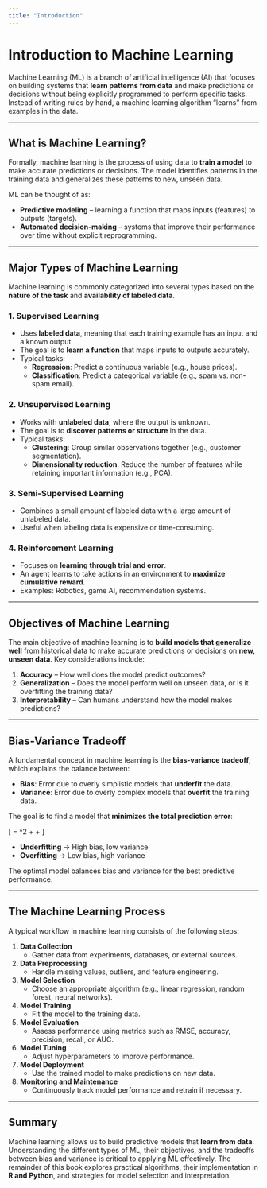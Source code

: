 ```yaml
---
title: "Introduction"
---
```


# Introduction to Machine Learning

Machine Learning (ML) is a branch of artificial intelligence (AI) that focuses on building systems that **learn patterns from data** and make predictions or decisions without being explicitly programmed to perform specific tasks. Instead of writing rules by hand, a machine learning algorithm "learns" from examples in the data.

------------------------------------------------------------------------

## What is Machine Learning?

Formally, machine learning is the process of using data to **train a model** to make accurate predictions or decisions. The model identifies patterns in the training data and generalizes these patterns to new, unseen data.

ML can be thought of as:

-   **Predictive modeling** – learning a function that maps inputs (features) to outputs (targets).
-   **Automated decision-making** – systems that improve their performance over time without explicit reprogramming.

------------------------------------------------------------------------

## Major Types of Machine Learning

Machine learning is commonly categorized into several types based on the **nature of the task** and **availability of labeled data**.

### 1. Supervised Learning

-   Uses **labeled data**, meaning that each training example has an input and a known output.
-   The goal is to **learn a function** that maps inputs to outputs accurately.
-   Typical tasks:
    -   **Regression**: Predict a continuous variable (e.g., house prices).
    -   **Classification**: Predict a categorical variable (e.g., spam vs. non-spam email).

### 2. Unsupervised Learning

-   Works with **unlabeled data**, where the output is unknown.
-   The goal is to **discover patterns or structure** in the data.
-   Typical tasks:
    -   **Clustering**: Group similar observations together (e.g., customer segmentation).
    -   **Dimensionality reduction**: Reduce the number of features while retaining important information (e.g., PCA).

### 3. Semi-Supervised Learning

-   Combines a small amount of labeled data with a large amount of unlabeled data.
-   Useful when labeling data is expensive or time-consuming.

### 4. Reinforcement Learning

-   Focuses on **learning through trial and error**.
-   An agent learns to take actions in an environment to **maximize cumulative reward**.
-   Examples: Robotics, game AI, recommendation systems.

------------------------------------------------------------------------

## Objectives of Machine Learning

The main objective of machine learning is to **build models that generalize well** from historical data to make accurate predictions or decisions on **new, unseen data**. Key considerations include:

1.  **Accuracy** – How well does the model predict outcomes?
2.  **Generalization** – Does the model perform well on unseen data, or is it overfitting the training data?
3.  **Interpretability** – Can humans understand how the model makes predictions?

------------------------------------------------------------------------

## Bias-Variance Tradeoff

A fundamental concept in machine learning is the **bias-variance tradeoff**, which explains the balance between:

-   **Bias**: Error due to overly simplistic models that **underfit** the data.
-   **Variance**: Error due to overly complex models that **overfit** the training data.

The goal is to find a model that **minimizes the total prediction error**:

\[ \text{Total Error} = \text{Bias}\^2 + \text{Variance} + \text{Irreducible Error} \]

-   **Underfitting** → High bias, low variance\
-   **Overfitting** → Low bias, high variance

The optimal model balances bias and variance for the best predictive performance.

------------------------------------------------------------------------

## The Machine Learning Process

A typical workflow in machine learning consists of the following steps:

1.  **Data Collection**
    -   Gather data from experiments, databases, or external sources.
2.  **Data Preprocessing**
    -   Handle missing values, outliers, and feature engineering.
3.  **Model Selection**
    -   Choose an appropriate algorithm (e.g., linear regression, random forest, neural networks).
4.  **Model Training**
    -   Fit the model to the training data.
5.  **Model Evaluation**
    -   Assess performance using metrics such as RMSE, accuracy, precision, recall, or AUC.
6.  **Model Tuning**
    -   Adjust hyperparameters to improve performance.
7.  **Model Deployment**
    -   Use the trained model to make predictions on new data.
8.  **Monitoring and Maintenance**
    -   Continuously track model performance and retrain if necessary.

------------------------------------------------------------------------

## Summary

Machine learning allows us to build predictive models that **learn from data**. Understanding the different types of ML, their objectives, and the tradeoffs between bias and variance is critical to applying ML effectively. The remainder of this book explores practical algorithms, their implementation in **R and Python**, and strategies for model selection and interpretation.
